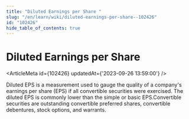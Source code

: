 ```yaml
---
title: "Diluted Earnings per Share "
slug: "/en/learn/wiki/diluted-earnings-per-share--102426"
id: "102426"
hide_table_of_contents: true
---
```



# Diluted Earnings per Share 

<ArticleMeta id={102426} updatedAt={'2023-09-26 13:59:00'} />
<div className='border-solid border-b border-t-0 my-4 border-[var(--ifm-color-gray-300)]' />

Diluted EPS is a measurement used to gauge the quality of a company's earnings per share (EPS) if all convertible securities were exercised. The diluted EPS is commonly lower than the simple or basic EPS.Convertible securities are outstanding convertible preferred shares, convertible debentures, stock options, and warrants.
